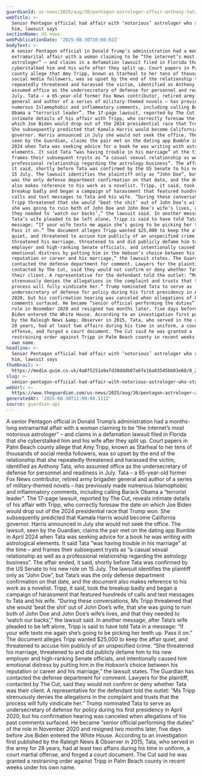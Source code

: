 ```yaml
---
guardianId: us-news/2025/aug/30/pentagon-astrologer-affair-anthony-tata
webTitle: >-
  Senior Pentagon official had affair with ‘notorious’ astrologer who stalked
  him, lawsuit says
sectionName: US news
webPublicationDate: '2025-08-30T10:00:02Z'
bodyText: >-
  A senior Pentagon official in Donald Trump’s administration had a months-long
  extramarital affair with a woman claiming to be “the internet’s most notorious
  astrologer” – and claims in a defamation lawsuit filed in Florida that she
  cyberstalked him and his wife after they split up. Court papers in Palm Beach
  county allege that Amy Tripp, known as Starheal to her tens of thousands of
  social media followers, was so upset by the end of the relationship that she
  repeatedly threatened and harassed the victim, identified as Anthony Tata, who
  assumed office as the undersecretary of defense for personnel and readiness in
  July. Tata – a 65-year-old former Fox News contributor, retired army brigadier
  general and author of a series of military-themed novels – has previously made
  numerous Islamophobic and inflammatory comments, including calling Barack
  Obama a “terrorist leader”. The 17-page lawsuit, reported by The Cut, reveals
  intimate details of his affair with Tripp, who correctly foresaw the date on
  which Joe Biden would drop out of the 2024 presidential race that Trump won.
  She subsequently predicted that Kamala Harris would become California
  governor. Harris announced in July she would not seek the office. The lawsuit,
  seen by the Guardian, claims the pair met on the dating app Bumble in April
  2024 when Tata was seeking advice for a book he was writing with astrological
  elements. It said Tata “was having trouble in his marriage” at the time – and
  frames their subsequent trysts as “a casual sexual relationship as well as a
  professional relationship regarding the astrology business”. The affair ended,
  it said, shortly before Tata was confirmed by the US Senate to his new role on
  15 July. The lawsuit identifies the plaintiff only as “John Doe”, but Tata’s
  was the only defense department confirmation on that date, and the document
  also makes reference to his work as a novelist. Tripp, it said, took the
  breakup badly and began a campaign of harassment that featured hundreds of
  calls and text messages to Tata and his wife. “During these conversations, Ms
  Tripp threatened that she would ‘beat the shit’ out of John Doe’s wife, that
  she was going to ruin both of John Doe and John Doe’s wife’s lives, and that
  they needed to ‘watch our backs’,” the lawsuit said. In another message, after
  Tata’s wife pleaded to be left alone, Tripp is said to have told Tata in a
  message: “If your wife texts me again she’s going to be picking her teeth up.
  Pass it on.” The document alleges Tripp wanted $25,000 to keep the affair
  quiet, and threatened to accuse him publicly of an unspecified crime. “She
  threatened his marriage, threatened to and did publicly defame him to his new
  employer and high-ranking Senate officials, and intentionally caused him
  emotional distress by putting him in the Hobson’s choice between his
  reputation or career and his marriage,” the lawsuit states. The Guardian has
  contacted the defense department for comment. Lawyers for the plaintiff,
  contacted by The Cut, said they would not confirm or deny whether Tata was
  their client. A representative for the defendant told the outlet: “Ms Tripp
  strenuously denies the allegations in the complaint and trusts that the
  process will fully vindicate her.” Trump nominated Tata to serve as
  undersecretary of defense for policy during his first presidency in April
  2020, but his confirmation hearing was canceled when allegations of his past
  comments surfaced. He became “senior official performing the duties” of the
  role in November 2020 and resigned two months later, five days before Joe
  Biden entered the White House. According to an investigation first published
  by the Raleigh News &amp; Observer in 2015, Tata, who served in the army for
  28 years, had at least two affairs during his time in uniform, a court martial
  offense, and forged a court document. The Cut said he was granted a
  restraining order against Tripp in Palm Beach county in recent weeks under his
  own name.
headline: >-
  Senior Pentagon official had affair with ‘notorious’ astrologer who stalked
  him, lawsuit says
thumbnail: >-
  https://media.guim.co.uk/4a8f5251a9afd30dddb07a6fe16a03545bb03e68/0_27_2400_1920/500.jpg
slug: >-
  senior-pentagon-official-had-affair-with-notorious-astrologer-who-stalked-him-lawsuit-says
webUrl: >-
  https://www.theguardian.com/us-news/2025/aug/30/pentagon-astrologer-affair-anthony-tata
generatedAt: '2025-08-30T11:09:04.111Z'
source: guardian-api
---
```

A senior Pentagon official in Donald Trump’s administration had a months-long extramarital affair with a woman claiming to be “the internet’s most notorious astrologer” – and claims in a defamation lawsuit filed in Florida that she cyberstalked him and his wife after they split up. Court papers in Palm Beach county allege that Amy Tripp, known as Starheal to her tens of thousands of social media followers, was so upset by the end of the relationship that she repeatedly threatened and harassed the victim, identified as Anthony Tata, who assumed office as the undersecretary of defense for personnel and readiness in July. Tata – a 65-year-old former Fox News contributor, retired army brigadier general and author of a series of military-themed novels – has previously made numerous Islamophobic and inflammatory comments, including calling Barack Obama a “terrorist leader”. The 17-page lawsuit, reported by The Cut, reveals intimate details of his affair with Tripp, who correctly foresaw the date on which Joe Biden would drop out of the 2024 presidential race that Trump won. She subsequently predicted that Kamala Harris would become California governor. Harris announced in July she would not seek the office. The lawsuit, seen by the Guardian, claims the pair met on the dating app Bumble in April 2024 when Tata was seeking advice for a book he was writing with astrological elements. It said Tata “was having trouble in his marriage” at the time – and frames their subsequent trysts as “a casual sexual relationship as well as a professional relationship regarding the astrology business”. The affair ended, it said, shortly before Tata was confirmed by the US Senate to his new role on 15 July. The lawsuit identifies the plaintiff only as “John Doe”, but Tata’s was the only defense department confirmation on that date, and the document also makes reference to his work as a novelist. Tripp, it said, took the breakup badly and began a campaign of harassment that featured hundreds of calls and text messages to Tata and his wife. “During these conversations, Ms Tripp threatened that she would ‘beat the shit’ out of John Doe’s wife, that she was going to ruin both of John Doe and John Doe’s wife’s lives, and that they needed to ‘watch our backs’,” the lawsuit said. In another message, after Tata’s wife pleaded to be left alone, Tripp is said to have told Tata in a message: “If your wife texts me again she’s going to be picking her teeth up. Pass it on.” The document alleges Tripp wanted $25,000 to keep the affair quiet, and threatened to accuse him publicly of an unspecified crime. “She threatened his marriage, threatened to and did publicly defame him to his new employer and high-ranking Senate officials, and intentionally caused him emotional distress by putting him in the Hobson’s choice between his reputation or career and his marriage,” the lawsuit states. The Guardian has contacted the defense department for comment. Lawyers for the plaintiff, contacted by The Cut, said they would not confirm or deny whether Tata was their client. A representative for the defendant told the outlet: “Ms Tripp strenuously denies the allegations in the complaint and trusts that the process will fully vindicate her.” Trump nominated Tata to serve as undersecretary of defense for policy during his first presidency in April 2020, but his confirmation hearing was canceled when allegations of his past comments surfaced. He became “senior official performing the duties” of the role in November 2020 and resigned two months later, five days before Joe Biden entered the White House. According to an investigation first published by the Raleigh News &amp; Observer in 2015, Tata, who served in the army for 28 years, had at least two affairs during his time in uniform, a court martial offense, and forged a court document. The Cut said he was granted a restraining order against Tripp in Palm Beach county in recent weeks under his own name.
